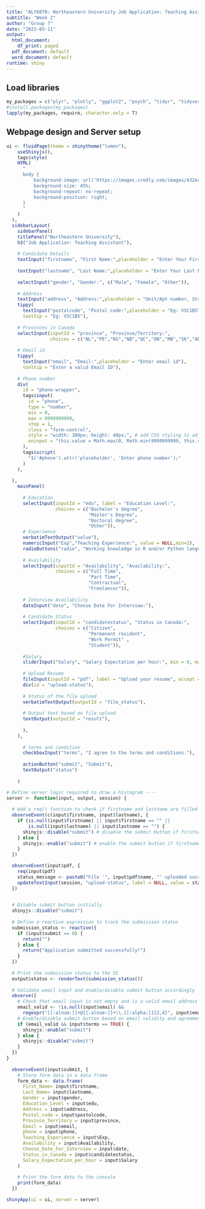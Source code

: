 ```yaml
---
title: "ALY6070: Northeastern University Job Application: Teaching Assistant"
subtitle: "Week 2"
author: "Group 7"
date: "2023-03-11"
output:
  html_document:
    df_print: paged
  pdf_document: default
  word_document: default
runtime: shiny
---
```


## Load libraries
```r
my_packages = c("plyr", "plotly", "ggplot2", "psych", "tidyr", "tidyverse","dplyr","lubridate","readr","caret","caTools","glmnet","shiny","shinyvalidate","shinyWidgets","shinythemes","tippy","shinyjs")
#install.packages(my_packages)
lapply(my_packages, require, character.only = T)
```

## Webpage design and Server setup
```r
ui <- fluidPage(theme = shinytheme("lumen"),
    useShinyjs(),
    tags$style(
    HTML(
      "
      body {
          background-image: url('https://images.credly.com/images/432ea12d-444b-42e7-a1d9-f5a3655fb948/blob.png');
          background-size: 45%;
          background-repeat: no-repeat;
          background-position: right;
      }
      "
    )
  ),
  sidebarLayout(
    sidebarPanel(
    titlePanel("Northeastern University"), 
    h3("Job Application: Teaching Assistant"),
  
    # Candidate Details
    textInput("firstname", "First Name:",placeholder = "Enter Your First Name"),
    
    textInput("lastname", "Last Name:",placeholder = "Enter Your Last Name"),
    
    selectInput("gender", "Gender:", c("Male", "Female", "Other")),
    
    # Address
    textInput("address", "Address:",placeholder = "Unit/Apt number, Street Details"),
    tippy(
      textInput("postalcode", "Postal code:",placeholder = "Eg: V5C1B5"), 
      tooltip = "Eg: V5C1B5"),
    
    # Provinces in Canada
    selectInput(inputId = "province", "Province/Territory:",
                choices = c("NL","PE","NS","NB","QC","ON","MB","SK","AB","BC","YT","NT","NU")),
    
    # Email id
    tippy(
      textInput("email", "Email:",placeholder = "Enter email id"), 
      tooltip = "Enter a valid Email ID"),
  
    # Phone number
    div(
      id = "phone-wrapper",
      tags$input(
        id = "phone", 
        type = "number", 
        min = 0, 
        max = 9999999999, 
        step = 1,
        class = "form-control",
        style = "width: 300px; height: 40px;", # add CSS styling to adjust size
        oninput = "this.value = Math.max(0, Math.min(9999999999, this.value)).toString().slice(0,10)"
      ),
      tags$script(
        "$('#phone').attr('placeholder', 'Enter phone number');"
      )
    ),
    
  ),
    mainPanel(
    
      # Education
      selectInput(inputId = "edu", label = "Education Level:",
                  choices = c("Bachelor's degree",
                              "Master's Degree",
                              "Doctoral degree",
                              "Other")),
      # Experience
      verbatimTextOutput("value"),
      numericInput("Exp","Teaching Experience:", value = NULL,min=2),
      radioButtons("radio", "Working knowledge in R and/or Python language", choices = c("Yes", "No")),
      
      # Availability
      selectInput(inputId = "Availability", "Availability:",
                  choices = c("Full Time",
                              "Part Time",
                              "Contractual",
                              "Freelancer")),
      
      # Interview Availability
      dateInput("date", "Choose Date For Interview:"),
      
      # Candidate Status
      selectInput(inputId = "candidatestatus", "Status in Canada:",
                  choices = c("Citizen",
                              "Permanent resident",
                              "Work Permit" ,
                              "Student")),
      
      #Salary
      sliderInput("Salary", "Salary Expectation per hour:", min = 0, max = 200, value = 20),
      
      # Upload Resume
      fileInput(inputId = "pdf", label = "Upload your resume", accept = "application/pdf"),
      div(id = "upload-status"),
      
      # Status of the file upload
      verbatimTextOutput(outputId = "file_status"),
    
      # Output text based on file upload
      textOutput(outputId = "result"),
      
      ),
    ),
      
      # terms and condition 
      checkboxInput("terms", "I agree to the terms and conditions."),
    
      actionButton("submit", "Submit"),
      textOutput("status")
    
    )

# Define server logic required to draw a histogram ----
server <- function(input, output, session) {
  
  # Add a req() function to check if firstname and lastname are filled
  observeEvent(c(input$firstname, input$lastname), {
    if (is.null(input$firstname) || input$firstname == "" ||
        is.null(input$lastname) || input$lastname == "") {
      shinyjs::disable("submit") # disable the submit button if firstname or lastname is empty
    } else {
      shinyjs::enable("submit") # enable the submit button if firstname and lastname are not empty
    }
  })

  observeEvent(input$pdf, {
    req(input$pdf)
    status_message <- paste0("File '", input$pdf$name, "' uploaded successfully.")
    updateTextInput(session, "upload-status", label = NULL, value = status_message)
  })

  
  # Disable submit button initially
  shinyjs::disable("submit")
  
  # Define a reactive expression to track the submission status
  submission_status <- reactive({
    if (input$submit == 0) {
      return("")
    } else {
      return("Application submitted successfully!")
    }
  })
  
  # Print the submission status to the UI
  output$status <- renderText(submission_status())
  
  # Validate email input and enable/disable submit button accordingly
  observe({
    # Check that email input is not empty and is a valid email address
    email_valid <- !is.null(input$email) &&
      regexpr("[[:alnum:]]+@[[:alnum:]]+\\.[[:alpha:]]{2,4}", input$email) > 0
    # Enable/disable submit button based on email validity and agreement to terms
    if (email_valid && input$terms == TRUE) {
      shinyjs::enable("submit")
    } else {
      shinyjs::disable("submit")
    }
  })
}
  
  observeEvent(input$submit, {
    # Store form data in a data frame
    form_data <- data.frame(
      First_Name= input$firstname,
      Last_Name= input$lastname,
      Gender = input$gender,
      Education_Level = input$edu,
      Address = input$address,
      Postal_code = input$postolcode,
      Province_Territory = input$province,
      Email = input$email,
      phone = input$phone,
      Teaching_Experience = input$Exp,
      Availability = input$Availability,
      Choose_Date_For_Interview = input$date,
      Status_in_Canada = input$candidatestatus,
      Salary_Expectation_per_hour = input$Salary
    )
    
    # Print the form data to the console
    print(form_data)
  })

shinyApp(ui = ui, server = server)
```
